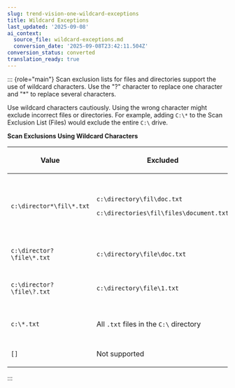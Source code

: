 ```yaml
---
slug: trend-vision-one-wildcard-exceptions
title: Wildcard Exceptions
last_updated: '2025-09-08'
ai_context:
  source_file: wildcard-exceptions.md
  conversion_date: '2025-09-08T23:42:11.504Z'
conversion_status: converted
translation_ready: true
---
```


::: {role="main"}
Scan exclusion lists for files and directories support the use of wildcard characters. Use the "?" character to replace one character and "\*" to replace several characters.

Use wildcard characters cautiously. Using the wrong character might exclude incorrect files or directories. For example, adding `C:\*` to the Scan Exclusion List (Files) would exclude the entire `C:\` drive.

**Scan Exclusions Using Wildcard Characters**

<table>
<colgroup>
<col style="width: 25%" />
<col style="width: 35%" />
<col style="width: 40%" />
</colgroup>
<thead>
<tr>
<th><p>Value</p></th>
<th><p>Excluded</p></th>
<th><p>Not Excluded</p></th>
</tr>
</thead>
<tbody>
<tr>
<td><p><code>c:\director*\fil\*.txt</code></p></td>
<td><p><code>c:\directory\fil\doc.txt</code></p>
<p><code>c:\directories\fil\files\document.txt</code></p></td>
<td><p><code>c:\directory\file\</code></p>
<p><code>c:\directories\files\</code></p>
<p><code>c:\directory\file\doc.txt</code></p>
<p><code>c:\directories\files\document.txt</code></p></td>
</tr>
<tr>
<td><p><code>c:\director?\file\*.txt</code></p></td>
<td><p><code>c:\directory\file\doc.txt</code></p></td>
<td><p><code>c:\directories\file\document.txt</code></p></td>
</tr>
<tr>
<td><p><code>c:\director?\file\?.txt</code></p></td>
<td><p><code>c:\directory\file\1.txt</code></p></td>
<td><p><code>c:\directory\file\doc.txt</code></p>
<p><code>c:\directories\file\document.txt</code></p></td>
</tr>
<tr>
<td><p><code>c:\*.txt</code></p></td>
<td><p>All <code>.txt</code> files in the <code>C:\</code> directory</p></td>
<td><p>All other file types in the <code>C:\</code> directory</p></td>
</tr>
<tr>
<td><p><code>[]</code></p></td>
<td><p>Not supported</p></td>
<td><p>Not supported</p></td>
</tr>
</tbody>
</table>
:::
